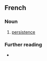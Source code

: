 ==French==

===Noun===
{{fr-noun|f|persistance}}

# [[persistence]]

===Further reading===
* {{R:TLFi}}